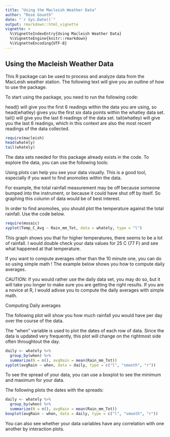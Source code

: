 ```yaml
---
title: "Using the Macleish Weather Data"
author: "Rose Goueth"
date: "`r Sys.Date()`"
output: rmarkdown::html_vignette
vignette: >
  %\VignetteIndexEntry{Using Macleish Weather Data}
  %\VignetteEngine{knitr::rmarkdown}
  %\VignetteEncoding{UTF-8}
---
```

## Using the Macleish Weather Data

This R package can be used to process and analyze data from the MacLeish weather station. The following text will give you an outline of how to use the package.

To start using the package, you need to run the following code:

head() will give you the first 6 readings within the data you are using, so head(whatley) gives you the first six data points within the whatley data set.
tail() will give you the last 6 readings of the data set. 
tail(whatley) will give you the last 6 readings, which in this context are also the most recent readings of the data collected.

```r
require(macleish)
head(whately)
tail(whately)
```

The data sets needed for this package already exists in the code. To explore the data, you can use the following tools:

Using plots can help you see your data visually. This is a good tool, especially if you want to find anomolies within the data. 

For example, the total rainfall measurement may be off because someone bumped into the instrument, or because it could have shut off by itself. So graphing this column of data would be of best interest. 

In order to find anomolies, you should plot the temperature against the total rainfall. Use the code below.

```r
require(mosaic)
xyplot(Temp_C_Avg ~ Rain_mm_Tot, data = whately, type = "l")
```

This graph shows you that for higher temperatures, there seems to be a lot of rainfall. I would double check your data values for 25 C (77 F) and see what happened at that temperature.

If you want to compute averages other than the 10 minute one, you can do so using simple math ! The example below shows you how to compute daily averages. 

CAUTION: If you would rather use the daily data set, you may do so, but it will take you longer to make sure you are getting the right results. If you are a novice at R, I would adivse you to compute the daily averages with simple math.

Computing Daily averages

The following plot will show you how much rainfall you would have per day over the course of the data.

The "when" variable is used to plot the dates of each row of data. Since the data is updated very frequently, this plot will change on the rightmost side often throughtout the day.

```r
daily <- whately %>%
  group_by(when) %>%
  summarize(N = n(), avgRain = mean(Rain_mm_Tot))
xyplot(avgRain ~ when, data = daily, type = c("l", "smooth", "r"))
```

To see the spread of your data, you can use a boxplot to see the minimum and maximum for your data.

The following plots the dates with the spreads:

```r
daily <- whately %>%
  group_by(when) %>%
  summarize(N = n(), avgRain = mean(Rain_mm_Tot))
boxplot(avgRain ~ when, data = daily, type = c("l", "smooth", "r"))
```

You can also see whether your data variables have any correlation with one another by interaction plots.

